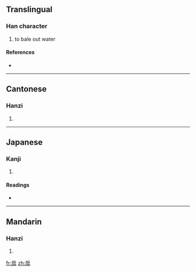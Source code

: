 ==Translingual==

===Han character===
{{Han char|rn=63|rad=戶|as=04|sn=8|four=3024<sub>7</sub>|canj=竹尸卜十 (HSYJ), 戈尸卜十 (ISYJ)}}

# to bale out water

====References====
* {{Han ref|kx=0415.100|dkj=11711|dj=0759.140|hdz=32261.010|uh=623D|ud=25149|bh=CCB2|bd=52402}}

----

==Cantonese==

===Hanzi===
{{yue-hanzi|jyut=|y=fu3}}

# {{defn|Cantonese|sort=戶04}}

----

==Japanese==

===Kanji===
{{ja-kanji|grade=|rs=戶04}}

# {{defn|Japanese|sort=戶04}}

====Readings====
* {{ja-readings|on=[[こ]] (ko), [[ご]] (go), [[く]] (ku)|kun=[[くむ]] (kumu), [[あかくみ]] (akakumi)}}

----

==Mandarin==

===Hanzi===
{{cmn-hanzi|pin=[[hù]] ([[hu4]])|wg=hu<sup>4</sup>}}

# {{defn|Mandarin|sort=戶04}}

[[fr:戽]]
[[zh:戽]]